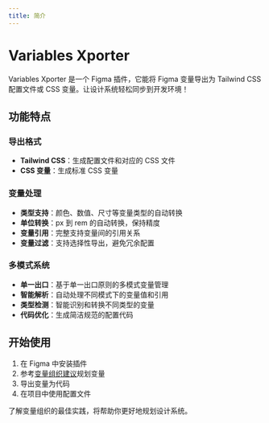 ```yaml
---
title: 简介
---
```



# Variables Xporter

Variables Xporter 是一个 Figma 插件，它能将 Figma 变量导出为 Tailwind CSS 配置文件或 CSS 变量。让设计系统轻松同步到开发环境！

## 功能特点

### 导出格式
- **Tailwind CSS**：生成配置文件和对应的 CSS 文件
- **CSS 变量**：生成标准 CSS 变量

### 变量处理
- **类型支持**：颜色、数值、尺寸等变量类型的自动转换
- **单位转换**：px 到 rem 的自动转换，保持精度
- **变量引用**：完整支持变量间的引用关系
- **变量过滤**：支持选择性导出，避免冗余配置

### 多模式系统
- **单一出口**：基于单一出口原则的多模式变量管理
- **智能解析**：自动处理不同模式下的变量值和引用
- **类型检测**：智能识别和转换不同类型的变量
- **代码优化**：生成简洁规范的配置代码

## 开始使用

1. 在 Figma 中安装插件
2. 参考[变量组织建议](/docs/organizing-your-variables)规划变量
3. 导出变量为代码
4. 在项目中使用配置文件

<Callout type="info">
了解变量组织的最佳实践，将帮助你更好地规划设计系统。
</Callout>
